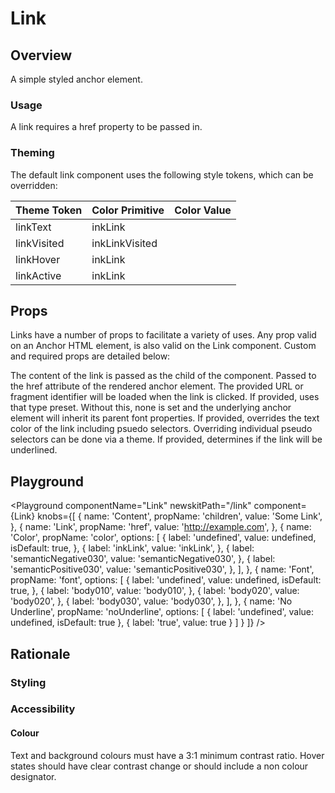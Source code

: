 


# Link

## Overview

A simple styled anchor element.

### Usage

A link requires a href property to be passed in.

### Theming

The default link component uses the following style tokens, which can be overridden:

| Theme Token | Color Primitive | Color Value                               |
| ----------- | --------------- | ----------------------------------------- |
| linkText    | inkLink          | <TextBoxSwatch themeColor="inkLink"/>      |
| linkVisited | inkLinkVisited     | <TextBoxSwatch themeColor="inkLinkVisited"/> |
| linkHover   | inkLink         | <TextBoxSwatch themeColor="inkLink"/>     |
| linkActive  | inkLink        | <TextBoxSwatch themeColor="inkLink"/>    |

## Props

Links have a number of props to facilitate a variety of uses. Any prop valid on an Anchor HTML element, is also valid on the Link component. Custom and required props are detailed below:

<LegacyBlock marginTop="sizing040">
  <Prop name="children" type="string" required>
    The content of the link is passed as the child of the component.
  </Prop>
  <Prop name="href" type="string" required>
    Passed to the href attribute of the rendered anchor element. The provided
    URL or fragment identifier will be loaded when the link is clicked.
  </Prop>
  <Prop name="font" type="TypePresetKeys">
    If provided, uses that type preset. Without this, none is set and the
    underlying anchor element will inherit its parent font properties.
  </Prop>
  <Prop name="color" type="ColorKeys">
    If provided, overrides the text color of the link including psuedo
    selectors. Overriding individual pseudo selectors can be done via a theme.
  </Prop>
  <Prop name="noUnderline" type="boolean">
    If provided, determines if the link will be underlined.
  </Prop>
</LegacyBlock>

## Playground

<Playground
  componentName="Link"
  newskitPath="/link"
  component={Link}
  knobs={[
    {
      name: 'Content',
      propName: 'children',
      value: 'Some Link',
    },
    {
      name: 'Link',
      propName: 'href',
      value: 'http://example.com',
    },
    {
      name: 'Color',
      propName: 'color',
      options: [
        {
          label: 'undefined',
          value: undefined,
          isDefault: true,
        },
        {
          label: 'inkLink',
          value: 'inkLink',
        },
        {
          label: 'semanticNegative030',
          value: 'semanticNegative030',
        },
        {
          label: 'semanticPositive030',
          value: 'semanticPositive030',
        },
      ],
    },
    {
      name: 'Font',
      propName: 'font',
      options: [
        {
          label: 'undefined',
          value: undefined,
          isDefault: true,
        },
        {
          label: 'body010',
          value: 'body010',
        },
        {
          label: 'body020',
          value: 'body020',
        },
        {
          label: 'body030',
          value: 'body030',
        },
      ],
    },
    {
      name: 'No Underline',
      propName: 'noUnderline',
      options: [
        {
          label: 'undefined',
          value: undefined,
          isDefault: true
        },
        {
          label: 'true',
          value: true
        }
      ]
    }
  ]}
/>

## Rationale

### Styling

### Accessibility

#### Colour

Text and background colours must have a 3:1 minimum contrast ratio.
Hover states should have clear contrast change or should include a non colour designator.
